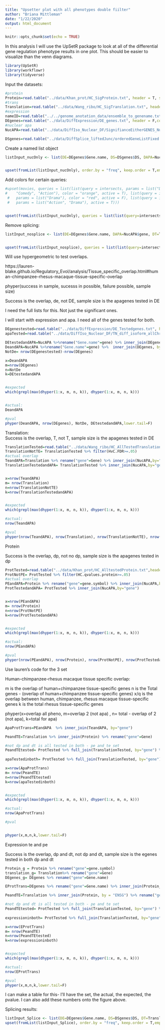 ```yaml
---
title: "Upsetter plot with all phenotypes double fiilter"
author: "Briana Mittleman"
date: "1/22/2020"
output: html_document
---
```


```r
knitr::opts_chunk$set(echo = TRUE)
```

In this analysis I will use the UpSetR package to look at all of the differential gene regulation phenotype results in one plot. This should be easier to visualize than the venn diagrams.  


```r

library(UpSetR)
library(workflowr)
library(tidyverse)
```



Input the datasets:

```r
#protein
Protein=read.table("../data/Khan_prot/HC_SigProtein.txt", header = T, stringsAsFactors = F)
#trans
Translation=read.table("../data/Wang_ribo/HC_SigTranslation.txt", header = T, stringsAsFactors = F)
#expression
nameID=read.table("../../genome_anotation_data/ensemble_to_genename.txt",sep="\t", header = T, stringsAsFactors = F)
DEgenes=read.table("../data/DiffExpression/DE_genes.txt", header = F,col.names = c("Gene_stable_ID"),stringsAsFactors = F) %>% inner_join(nameID, by="Gene_stable_ID") %>% dplyr::select(Gene.name)
#nuclear apa  
NucAPA=read.table("../data/DiffIso_Nuclear_DF/SignifianceEitherGENES_Nuclear.txt",header = T,stringsAsFactors = F)

DSgenes=read.table("../data/DiffSplice_liftedJunc/orderedGeneListFixed.txt",stringsAsFactors = F, col.names = "DS")

```


Create a named list object  


```r
listInput_nucOnly <- list(DE=DEgenes$Gene.name, DS=DSgenes$DS, DAPA=NucAPA$gene, DT=Translation$Gene, DP=Protein$gene.symbol)


upset(fromList(listInput_nucOnly), order.by = "freq", keep.order = T,empty.intersections = "on")
```

Add colors for certain queries:

```r
#upset(movies, queries = list(list(query = intersects, params = list("Drama", 
#    "Comedy", "Action"), color = "orange", active = T), list(query = intersects, 
 #   params = list("Drama"), color = "red", active = F), list(query = intersects, 
 #   params = list("Action", "Drama"), active = T)))


upset(fromList(listInput_nucOnly), queries = list(list(query=intersects, params=list("DAPA", "DT", "DP"), color="red", active=T,query.name="APA,Ribo, Protein"),list(query=intersects, params=list("DE", "DT", "DP"), color="orange", active=T, query.name="Expression,Ribo, Protein"), list(query=intersects, params=list("DS", "DT", "DP"), color="green", active=T,query.name="Splicing ,Ribo, Protein"),list(query=intersects, params=list("DAPA", "DT"), color="blue", active=T, query.name="APA,Ribo") ,list(query=intersects, params=list("DAPA", "DP"), color="purple", active=T, query.name="APA, Protein")), order.by = "freq", query.legend = "bottom")

```
Remove splicing:  

```r
listInput_nosplice <- list(DE=DEgenes$Gene.name, DAPA=NucAPA$gene, DT=Translation$Gene, DP=Protein$gene.symbol)


upset(fromList(listInput_nosplice), queries = list(list(query=intersects, params=list("DAPA", "DT", "DP"), color="red", active=T,query.name="APA, Ribo, Protein"),list(query=intersects, params=list("DE", "DT", "DP"), color="orange", active=T, query.name="Expression,Ribo, Protein"),list(query=intersects, params=list("DAPA", "DT"), color="blue", active=T, query.name="APA,Ribo") ,list(query=intersects, params=list("DAPA", "DP"), color="purple", active=T, query.name="APA, Protein"),list(query=intersects, params=list("DAPA", "DE"), color="green", active=T, query.name="APA, Expression")), order.by = "freq", query.legend = "bottom")
```


Will use hypergeometric to test overlaps.  

https://lauren-blake.github.io/Regulatory_Evol/analysis/Tissue_specific_overlap.html#human-chimpanzee-rhesus-macaque-tissue-specific-overlap


phyper(success in sample, sucesss in possible, failure possible, sample size)

Success is the overlap, de, not DE, sample size is the apagenes tested in DE 

I need the full lists for this. Not just the significant ones.  


I will start with expression and apa. I need all of the genes tested for both.   

```r

DEgenestested=read.table("../data/DiffExpression/DE_Testedgenes.txt", header = F,col.names = c("Gene_stable_ID"),stringsAsFactors = F) %>% inner_join(nameID, by="Gene_stable_ID") %>% dplyr::select(Gene.name)
apaTested=read.table("../data/DiffIso_Nuclear_DF/TN_diff_isoform_allChrom.txt_significance.txt",sep="\t" ,col.names = c('status','loglr','df','p','cluster','p.adjust'),stringsAsFactors = F) %>% filter(status=="Success") %>% separate(cluster, into=c("chr", "Gene.name"),sep=":")

DEtestedandAPA=NucAPA %>%rename("Gene.name"=gene) %>% inner_join(DEgenestested, by="Gene.name") %>% nrow()
DeandAPA=NucAPA %>%rename("Gene.name"=gene) %>%  inner_join(DEgenes, by="Gene.name")%>% nrow()
NotDe= nrow(DEgenestested)-nrow(DEgenes)

x=DeandAPA
m=nrow(DEgenes)
n=NotDe
k=DEtestedandAPA


#expected
which(grepl(max(dhyper(1:x, m, n, k)), dhyper(1:x, m, n, k)))


#actual:
DeandAPA

#pval
phyper(DeandAPA, nrow(DEgenes), NotDe, DEtestedandAPA,lower.tail=F)
```

Translation:  
Success is the overlap, T, not T, sample size is the apagenes tested in DE 

```r
TranslationTested=read.table("../data/Wang_ribo/HC_AllTestedTranslation.txt",header = T,stringsAsFactors = F) %>% rename("gene"=Gene)
TranslationNotTE= TranslationTested %>% filter(HvC.FDR>=.05)
#actual overlap
TeandAPA=Translation %>% rename("gene"=Gene) %>% inner_join(NucAPA,by="gene")
TranslationTestedandAPA= TranslationTested %>% inner_join(NucAPA,by="gene")


x=nrow(TeandAPA)
m= nrow(Translation)
n=nrow(TranslationNotTE)
k=nrow(TranslationTestedandAPA)


#expected
which(grepl(max(dhyper(1:x, m, n, k)), dhyper(1:x, m, n, k)))

#actual:
nrow(TeandAPA)

#pval
phyper(nrow(TeandAPA), nrow(Translation), nrow(TranslationNotTE), nrow(TranslationTestedandAPA),lower.tail=F)
```

Protein  

Success is the overlap, dp, not no dp, sample size is the apagenes tested in dp  

```r
ProtTested=read.table("../data/Khan_prot/HC_AlltestedProtein.txt",header = T,stringsAsFactors = F) %>% rename("gene"=gene.symbol)
ProtNotPE= ProtTested %>% filter(HC.qvalues.protein>=.05)
#actual overlap
PEandAPA=Protein %>% rename("gene"=gene.symbol) %>% inner_join(NucAPA,by="gene")
ProtTestedandAPA= ProtTested %>% inner_join(NucAPA,by="gene")


x=nrow(PEandAPA)
m= nrow(Protein)
n=nrow(ProtNotPE)
k=nrow(ProtTestedandAPA)


#expected
which(grepl(max(dhyper(1:x, m, n, k)), dhyper(1:x, m, n, k)))

#actual:
nrow(PEandAPA)

#pval
phyper(nrow(PEandAPA), nrow(Protein), nrow(ProtNotPE), nrow(ProtTestedandAPA),lower.tail=F)
```


Use lauren's code for the 3 set  

Human-chimpanzee-rhesus macaque tissue specific overlap:  

m is the overlap of human+chimpanzee tissue-specific genes
n is the Total genes - (overlap of human+chimpanzee tissue-specific genes)
x/q is the overlap between human, chimpanzee, rhesus macaque tissue-specific genes
k is the total rhesus tissue-specific genes


phyper(x=overlap all pheno, m=overlap 2 (not apa) , n= total - overlap of 2 (not apa), k=total for apa)

```r
ApaProtTrans=PEandAPA  %>% inner_join(TeandAPA, by="gene")

PeandTE=Translation %>% inner_join(Protein) %>% rename("gene"=Gene)

#not dp and dt is all tested in both - pe and te set
PeandTEtested= ProtTested %>% full_join(TranslationTested, by="gene") %>% anti_join(PeandTE,by="gene")
  
apaTestedinboth= ProtTested %>% full_join(TranslationTested, by="gene") %>% inner_join(NucAPA, by="gene")

x=nrow(ApaProtTrans)
m= nrow(PeandTE)
n=nrow(PeandTEtested)
k=nrow(apaTestedinboth)


#expected
which(grepl(max(dhyper(1:x, m, n, k)), dhyper(1:x, m, n, k)))

#actual:
nrow(ApaProtTrans)

#pval


phyper(x,m,n,k,lower.tail=F)
```

Expression te and pe  


Success is the overlap, dp and dt, not dp and dt, sample size is the egenes tested in both dp and dt 


```r
Protein_g = Protein %>% rename("gene"=gene.symbol)
translation_g= Translation%>% rename("gene"=Gene)
DEgenes_g= DEgenes %>% rename("gene"=Gene.name)

EProtTrans=DEgenes %>% rename("gene"=Gene.name) %>% inner_join(Protein_g, by="gene") %>% inner_join(translation_g, by="gene")

PeandTE=Translation %>% inner_join(Protein, by = "ENSG") %>% rename("gene"=Gene)

#not dp and dt is all tested in both - pe and te set
PeandTEtested= ProtTested %>% full_join(TranslationTested, by="gene") %>% anti_join(PeandTE,by="gene")
  
expressioninboth= ProtTested %>% full_join(TranslationTested, by="gene") %>% inner_join(DEgenes_g, by="gene")

x=nrow(EProtTrans)
m= nrow(PeandTE)
n=nrow(PeandTEtested)
k=nrow(expressioninboth)


#expected
which(grepl(max(dhyper(1:x, m, n, k)), dhyper(1:x, m, n, k)))

#actual:
nrow(EProtTrans)

#pval
phyper(x,m,n,k,lower.tail=F)
```


I can make a table for this- I'll have the set, the actual, the expected, the pvalue. I can also add these numbers onto the figure above.  


Splicing results:  

```r
listInput_Splice <- list(DE=DEgenes$Gene.name, DS=DSgenes$DS, DT=Translation$Gene, DP=Protein$gene.symbol)
upset(fromList(listInput_Splice), order.by = "freq", keep.order = T,empty.intersections = "on")
```

